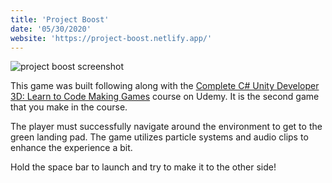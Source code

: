 ```yaml
---
title: 'Project Boost'
date: '05/30/2020'
website: 'https://project-boost.netlify.app/'
---
```


![project boost screenshot](./screen-shot-2020-05-30-at-12.48.31-pm.png)

This game was built following along with the [Complete C# Unity Developer 3D: Learn to Code Making Games](https://www.udemy.com/course/unitycourse2/) course on Udemy. It is the second game that you make in the course.

The player must successfully navigate around the environment to get to the green landing pad. The game utilizes particle systems and audio clips to enhance the experience a bit.

Hold the space bar to launch and try to make it to the other side!